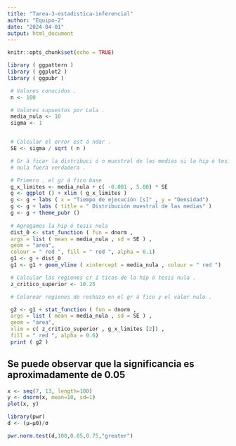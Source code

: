 ```yaml
---
title: "Tarea-3-estadistica-inferencial"
author: "Equipo-2"
date: "2024-04-01"
output: html_document
---
```


```r
knitr::opts_chunk$set(echo = TRUE)
```



```r
library ( ggpattern )
library ( ggplot2 )
library ( ggpubr )

 # Valores conocidos .
 n <- 100

 # Valores supuestos por Lola .
 media_nula <- 10
 sigma <- 1


 # Calcular el error est á ndar .
 SE <- sigma / sqrt ( n )

 # Gr á ficar la distribuci ó n muestral de las medias si la hip ó tesis
 # nula fuera verdadera .

 # Primero , el gr á fico base
 g_x_limites <- media_nula + c( -0.001 , 5.00) * SE
 g <- ggplot () + xlim ( g_x_limites )
 g <- g + labs ( x = "Tiempo de ejecución [s]" , y = "Densidad")
 g <- g + labs ( title = " Distribución muestral de las medias" )
 g <- g + theme_pubr ()
 
 # Agregamos la hip ó tesis nula
 dist_0 <- stat_function ( fun = dnorm ,
 args = list ( mean = media_nula , sd = SE ) ,
 geom = "area",
 colour = " red ", fill = " red ", alpha = 0.1)
 g1 <- g + dist_0
 g1 <- g1 + geom_vline ( xintercept = media_nula , colour = " red ")

 # Calcular las regiones cr í ticas de la hip ó tesis nula .
 z_critico_superior <- 10.25

 # Colorear regiones de rechazo en el gr á fico y el valor nulo .

 g2 <- g1 + stat_function ( fun = dnorm ,
 args = list ( mean = media_nula , sd = SE ) ,
 geom = "area",
 xlim = c( z_critico_superior , g_x_limites [2]) ,
 fill = " red ", alpha = 0.6)
 print ( g2 )
```
## Se puede observar que la significancia es aproximadamente de 0.05
```r
x <- seq(7, 13, length=100)
y <- dnorm(x, mean=10, sd=1)
plot(x, y)
```
```r
library(pwr)
d <- (µ−µ0)/σ

pwr.norm.test(d,100,0.05,0.75,"greater")
```

